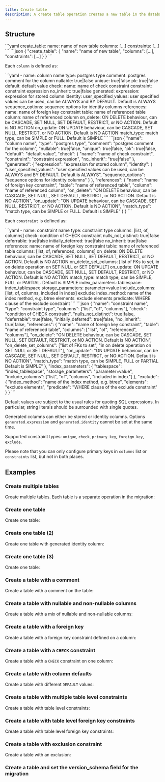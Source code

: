 ```yaml
---
title: Create table
description: A create table operation creates a new table in the database.
---
```


## Structure

<YamlJsonTabs>
```yaml
create_table:
  name: name of new table
  columns: [...]
  constraints: [...]
```
```json
{
  "create_table": {
    "name": "name of new table",
    "columns": [...],
    "constraints": [...]
  }
}
```
</YamlJsonTabs>

Each `column` is defined as:

<YamlJsonTabs>
```yaml
- name: column name
  type: postgres type
  comment: postgres comment for the column
  nullable: true|false
  unique: true|false
  pk: true|false
  default: default value
  check:
    name: name of check constraint
    constraint: constraint expression
    no_inherit: true|false
  generated:
    expression: expression for stored column
    identity:
      user_specified_values: user specified values can be used, can be ALWAYS and BY DEFAULT. Default is ALWAYS
      sequence_options: sequence options for identity columns
  references:
    name: name of foreign key constraint
    table: name of referenced table
    column: name of referenced column
    on_delete: ON DELETE behaviour, can be CASCADE, SET NULL, SET DEFAULT, RESTRICT, or NO ACTION. Default is NO ACTION
    on_update: ON UPDATE behaviour, can be CASCADE, SET NULL, RESTRICT, or NO ACTION. Default is NO ACTION
    match_type: match type, can be SIMPLE or FULL. Default is SIMPLE
```
```json
{
  "name": "column name",
  "type": "postgres type",
  "comment": "postgres comment for the column",
  "nullable": true|false,
  "unique": true|false,
  "pk": true|false,
  "default": "default value",
  "check": {
    "name": "name of check constraint",
    "constraint": "constraint expression",
    "no_inherit": "true|false"
  },
  "generated": {
    "expression": "expression for stored column",
    "identity": {
      "user_specified_values": "user specified values can be used, can be ALWAYS and BY DEFAULT. Default is ALWAYS",
      "sequence_options": "sequence options for identity columns"
    }
  },
  "references": {
    "name": "name of foreign key constraint",
    "table": "name of referenced table",
    "column": "name of referenced column",
    "on_delete": "ON DELETE behaviour, can be CASCADE, SET NULL, SET DEFAULT, RESTRICT, or NO ACTION. Default is NO ACTION",
    "on_update": "ON UPDATE behaviour, can be CASCADE, SET NULL, RESTRICT, or NO ACTION. Default is NO ACTION",
    "match_type": "match type, can be SIMPLE or FULL. Default is SIMPLE"
  }
}
```
</YamlJsonTabs>

Each `constraint` is defined as:

<YamlJsonTabs>
```yaml
- name: constraint name
  type: constraint type
  columns: [list, of, columns]
  check: condition of CHECK constraint
  nulls_not_distinct: true|false
  deferrable: true|false
  initially_deferred: true|false
  no_inherit: true|false
  references:
    name: name of foreign key constraint
    table: name of referenced table
    columns: [list, of, referenced, columns]
    on_delete: ON DELETE behaviour, can be CASCADE, SET NULL, SET DEFAULT, RESTRICT, or NO ACTION. Default is NO ACTION
    on_delete_set_columns: [list of FKs to set, in on delete operation on SET NULL or SET DEFAULT]
    on_update: ON UPDATE behaviour, can be CASCADE, SET NULL, SET DEFAULT, RESTRICT, or NO ACTION. Default is NO ACTION
    match_type: match type, can be SIMPLE, FULL or PARTIAL. Default is SIMPLE
  index_parameters:
    tablespace: index_tablespace
    storage_parameters: parameter=value
    include_columns: [list, of, columns, included in index]
  exclude:
    index_method: name of the index method, e.g. btree
    elements: exclude elements
    predicate: WHERE clause of the exclude constraint
```
```json
{
  "name": "constraint name",
  "type": "constraint type",
  "columns": ["list", "of", "columns"],
  "check": "condition of CHECK constraint",
  "nulls_not_distinct": true|false,
  "deferrable": true|false,
  "initially_deferred": true|false,
  "no_inherit": true|false,
  "references": {
    "name": "name of foreign key constraint",
    "table": "name of referenced table",
    "columns": ["list", "of", "referenced", "columns"],
    "on_delete": "ON DELETE behaviour, can be CASCADE, SET NULL, SET DEFAULT, RESTRICT, or NO ACTION. Default is NO ACTION",
    "on_delete_set_columns": ["list of FKs to set", "in on delete operation on SET NULL or SET DEFAULT"],
    "on_update": "ON UPDATE behaviour, can be CASCADE, SET NULL, SET DEFAULT, RESTRICT, or NO ACTION. Default is NO ACTION",
    "match_type": "match type, can be SIMPLE, FULL or PARTIAL. Default is SIMPLE"
  },
  "index_parameters": {
    "tablespace": "index_tablespace",
    "storage_parameters": "parameter=value",
    "include_columns": ["list", "of", "columns", "included in index"]
  },
  "exclude": {
    "index_method": "name of the index method, e.g. btree",
    "elements": "exclude elements",
    "predicate": "WHERE clause of the exclude constraint"
  }
}
```
</YamlJsonTabs>

Default values are subject to the usual rules for quoting SQL expressions. In particular, string literals should be surrounded with single quotes.

Generated columns can either be stored or identity columns. Options `generated.expression` and `generated.identity` cannot be set at the same time.

Supported constraint types: `unique`, `check`, `primary_key`, `foreign_key`, `exclude`.

Please note that you can only configure primary keys in `columns` list or `constraints` list, but
not in both places.

## Examples

### Create multiple tables

Create multiple tables. Each table is a separate operation in the migration:

<ExampleSnippet example="01_create_tables.yaml" languange="yaml" />

### Create one table

Create one table:

<ExampleSnippet example="02_create_another_table.yaml" languange="yaml" />

### Create one table (2)

Create one table with generated identity column:

<ExampleSnippet example="08_create_fruits_table.yaml" languange="yaml" />

### Create one table (3)

Create one table:

<ExampleSnippet example="20_create_posts_table.yaml" languange="yaml" />

### Create a table with a comment

Create a table with a comment on the table:

<ExampleSnippet example="12_create_employees_table.yaml" languange="yaml" />

### Create a table with nullable and non-nullable columns

Create a table with a mix of nullable and non-nullable columns:

<ExampleSnippet example="14_add_reviews_table.yaml" languange="yaml" />

### Create a table with a foreign key

Create a table with a foreign key constraint defined on a column:

<ExampleSnippet example="19_create_orders_table.yaml" languange="yaml" />

### Create a table with a `CHECK` constraint

Create a table with a `CHECK` constraint on one column:

<ExampleSnippet
  example="25_add_table_with_check_constraint.yaml"
  languange="yaml"
/>

### Create a table with column defaults

Create a table with different `DEFAULT` values:

<ExampleSnippet example="28_different_defaults.yaml" languange="yaml" />

### Create a table with multiple table level constraints

Create a table with table level constraints:

<ExampleSnippet example="50_create_table_with_table_constraint.yaml" languange="yaml" />

### Create a table with table level foreign key constraints

Create a table with table level foreign key constraints:

<ExampleSnippet example="51_create_table_with_table_foreign_key_constraint.yaml" languange="yaml" />

### Create a table with exclusion constraint

Create a table with an exclusion:

<ExampleSnippet example="52_create_table_with_exclusion_constraint.yaml" languange="yaml" />

### Create a table and set the version_schema field for the migration

<ExampleSnippet example="56_with_version_schema.yaml" languange="yaml" />
